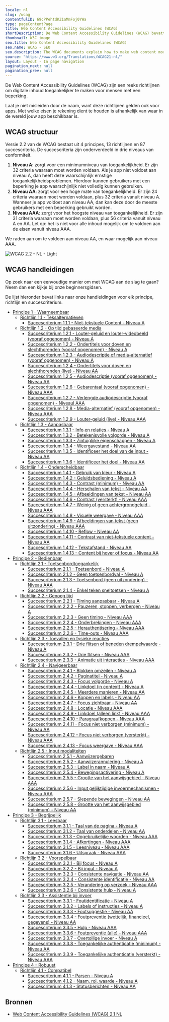```yaml
---
locale: nl
slug: /wcag
contentfulID: 69cPPehtdKZ1aMmFoj0YWa
type: pageContentPage
title: Web Content Accessibility Guidelines (WCAG)
shortDescription: De Web Content Accessibility Guidelines (WCAG) bevatten een groot aantal aanbevelingen om apps toegankelijker te maken. 
thumbnail: W3C image
seo.title: Web Content Accessibility Guidelines (WCAG)
seo.name: WCAG - SEO
seo.description: The WCAG documents explain how to make web content more accessible to people with disabilities.
source: "https://www.w3.org/Translations/WCAG21-nl/"
layout: Layout - In page navigation
pagination_next: null
pagination_prev: null
---
```


De Web Content Accessibility Guidelines (WCAG) zijn een reeks richtlijnen om digitale inhoud toegankelijker te maken voor mensen met een beperking.

Laat je niet misleiden door de naam, want deze richtlijnen gelden ook voor apps. Met welke eisen je rekening dient te houden is afhankelijk van waar in de wereld jouw app beschikbaar is. 

<LinkList title="List of international standards" isHighlighted={true}>
  <LinkListItem url="/nl/richtlijnen/en-301-549" title="EN 301 549 overzicht" pageTitle="EN 301 549" shortDescription="EN 301 549 is de Europese norm die eisen beschrijft waaraan apps moeten voldoen om toegankelijk te zijn." icon="/img/light/eu-flag.svg" iconAlt="De vlag van de Europese Unie"/>
  <LinkListItem url="/nl/richtlijnen/section-508" title="Section 508 overzicht" pageTitle="Section 508" shortDescription="Sectie 508 vereist dat federale agentschappen van de Verenigde Staten hun apps voor iedereen toegankelijk maken." icon="/img/light/us-flag.svg" iconAlt="De vlag van de Verenigde Staten van Amerika"/>
</LinkList>

## WCAG structuur

Versie 2.2 van de WCAG bestaat uit 4 principes, 13 richtlijnen en 87 succescriteria. De succescriteria zijn onderverdeeld in drie niveaus van conformiteit.

1. **Niveau A**: zorgt voor een minimumniveau van toegankelijkheid. Er zijn 32 criteria waaraan moet worden voldaan. Als je app niet voldoet aan niveau A, dan heeft deze waarschijnlijk ernstige toegankelijkheidsproblemen. Hierdoor kunnen gebruikers met een beperking je app waarschijnlijk niet volledig kunnen gebruiken.
2. **Niveau AA**: zorgt voor een hoge mate van toegankelijkheid. Er zijn 24 criteria waaraan moet worden voldaan, plus 32 criteria vanuit niveau A. Wanneer je app voldoet aan niveau AA, dan kan deze door de meeste gebruikers met een beperking gebruikt worden.
3. **Niveau AAA**: zorgt voor het hoogste niveau van toegankelijkheid. Er zijn 31 criteria waaraan moet worden voldaan, plus 56 criteria vanuit niveau A en AA. Let op: het is niet voor alle inhoud mogelijk om te voldoen aan de eisen vanuit niveau AAA.

We raden aan om te voldoen aan niveau AA, en waar mogelijk aan niveau AAA.

<Image src="/img/light/WCAG 2.2 - NL - Light.svg" dark="/img/dark/WCAG 2.2 - NL - Dark.svg" alt="WCAG 2.2 - NL - Light"/>

## WCAG handleidingen

Op zoek naar een eenvoudige manier om met WCAG aan de slag te gaan? Neem dan een kijkje bij onze beginnersgidsen.

<LinkList title="WCAG Beginners Link List" isHighlighted={true}>
  <LinkListItem url="/nl/richtlijnen/wcag-beginners-gids" title="WCAG beginnersgids" pageTitle="WCAG beginnersgids" shortDescription="Voor het eerst aan de slag met WCAG? Start hier." icon="/img/light/Ontwikkeling.svg" iconAlt="Ontwikkeling"/>
  <LinkListItem url="/nl/richtlijnen/beginnersgids-toegankelijkheid-testen" title="Beginnersgids toegankelijkheid testen" pageTitle="Beginnersgids toegankelijkheid testen" shortDescription="Hoe test je zelf of je app toegankelijk is?" icon="/img/light/features.svg" iconAlt="Features icon"/>
  <LinkListItem url="/nl/handboek" title="Handboek app toegankelijkheid" pageTitle="Handboek app toegankelijkheid" shortDescription="Ons handboek is ontworpen om jou op eenvoudige wijze de basisprincipes van app toegankelijkheid te leren."/>
</LinkList>

De lijst hieronder bevat links naar onze handleidingen voor elk principe, richtlijn en succescriterium.

- [Principe 1 - Waarneembaar](/nl/richtlijnen/wcag/principe-1)
   - [Richtlijn 1.1 - Teksalternatieven](/nl/richtlijnen/wcag/richtlijn-1-1)
      - [Succescriterium 1.1.1 - Niet-tekstuele Content - Niveau A](/nl/richtlijnen/wcag/succescriterium-1-1-1)
   - [Richtlijn 1.2 - Op tijd gebaseerde media](/nl/richtlijnen/wcag/richtlijn-1-2)
      - [Succescriterium 1.2.1 - Louter-geluid en louter-videobeeld (vooraf opgenomen) - Niveau A](/nl/richtlijnen/wcag/succescriterium-1-2-1)
      - [Succescriterium 1.2.2 - Ondertitels voor doven en slechthorenden (vooraf opgenomen) - Niveau A](/nl/richtlijnen/wcag/succescriterium-1-2-2)
      - [Succescriterium 1.2.3 - Audiodescriptie of media-alternatief (vooraf opgenomen) - Niveau A](/nl/richtlijnen/wcag/succescriterium-1-2-3)
      - [Succescriterium 1.2.4 - Ondertitels voor doven en slechthorenden (live) - Niveau AA](/nl/richtlijnen/wcag/succescriterium-1-2-4)
      - [Succescriterium 1.2.5 - Audiodescriptie (vooraf opgenomen) - Niveau AA](/nl/richtlijnen/wcag/succescriterium-1-2-5)
      - [Succescriterium 1.2.6 - Gebarentaal (vooraf opgenomen) - Niveau AAA](/nl/richtlijnen/wcag/succescriterium-1-2-6)
      - [Succescriterium 1.2.7 - Verlengde audiodescriptie (vooraf opgenomen) - Niveaul AAA](/nl/richtlijnen/wcag/succescriterium-1-2-7)
      - [Succescriterium 1.2.8 - Media-alternatief (vooraf opgenomen) - Niveau AAA](/nl/richtlijnen/wcag/succescriterium-1-2-8)
      - [Succescriterium 1.2.9 - Louter-geluid (live) - Niveau AAA](/nl/richtlijnen/wcag/succescriterium-1-2-9)
   - [Richtlijn 1.3 - Aanpasbaar](/nl/richtlijnen/wcag/richtlijn-1-3)
      - [Succescriterium 1.3.1 - Info en relaties - Niveau A](/nl/richtlijnen/wcag/succescriterium-1-3-1)
      - [Succescriterium 1.3.2 - Betekenisvolle volgorde - Niveau A](/nl/richtlijnen/wcag/succescriterium-1-3-2)
      - [Succescriterium 1.3.3 - Zintuiglijke eigenschappen - Niveau A](/nl/richtlijnen/wcag/succescriterium-1-3-3)
      - [Succescriterium 1.3.4 - Weergavestand - Niveau AA](/nl/richtlijnen/wcag/succescriterium-1-3-4)
      - [Succescriterium 1.3.5 - Identificeer het doel van de input - Niveau AA](/nl/richtlijnen/wcag/succescriterium-1-3-5)
      - [Succescriterium 1.3.6 - Identificeer het doel - Niveau AA](/nl/richtlijnen/wcag/succescriterium-1-3-6)
   - [Richtlijn 1.4 - Onderscheidbaar](/nl/richtlijnen/wcag/richtlijn-1-4)
      - [Succescriterium 1.4.1 - Gebruik van kleur - Niveau A](/nl/richtlijnen/wcag/succescriterium-1-4-1)
      - [Succescriterium 1.4.2 - Geluidsbediening -  Niveau A](/nl/richtlijnen/wcag/succescriterium-1-4-2)
      - [Succescriterium 1.4.3 - Contrast (minimum) - Niveau AA](/nl/richtlijnen/wcag/succescriterium-1-4-3)
      - [Succescriterium 1.4.4 - Herschalen van tekst - Niveau AA](/nl/richtlijnen/wcag/succescriterium-1-4-4)
      - [Succescriterium 1.4.5 - Afbeeldingen van tekst - Niveau AA](/nl/richtlijnen/wcag/succescriterium-1-4-5)
      - [Succescriterium 1.4.6 - Contrast (versterkt) - Niveau AAA](/nl/richtlijnen/wcag/succescriterium-1-4-6)
      - [Succescriterium 1.4.7 - Weinig of geen achtergrondgeluid - Niveau AAA](/nl/richtlijnen/wcag/succescriterium-1-4-7)
      - [Succescriterium 1.4.8 - Visuele weergave  - Niveau  AAA](/nl/richtlijnen/wcag/succescriterium-1-4-8)
      - [Succescriterium 1.4.9 - Afbeeldingen van tekst (geen uitzondering) - Niveau AAA](/nl/richtlijnen/wcag/succescriterium-1-4-9)
      - [Succescriterium 1.4.10 - Reflow - Niveau AA](/nl/richtlijnen/wcag/succescriterium-1-4-10)
      - [Succescriterium 1.4.11 - Contrast van niet-tekstuele content - Niveau AA](/nl/richtlijnen/wcag/succescriterium-1-4-11)
      - [Succescriterium 1.4.12 - Tekstafstand - Niveau AA](/nl/richtlijnen/wcag/succescriterium-1-4-12)
      - [Succescriterium 1.4.13 - Content bij hover of focus - Niveau AA](/nl/richtlijnen/wcag/succescriterium-1-4-13)
- [Principe 2 - Bedienbaar](/nl/richtlijnen/wcag/principe-2)
   - [Richtlijn 2.1 - Toetsenbordtoegankelijk](/nl/richtlijnen/wcag/richtlijn-2-1)
      - [Succescriterium 2.1.1 - Toetsenbord - Niveau A](/nl/richtlijnen/wcag/succescriterium-2-1-1)
      - [Succescriterium 2.1.2 - Geen toetsenbordval - Niveau A](/nl/richtlijnen/wcag/succescriterium-2-1-2)
      - [Succescriterium 2.1.3 - Toetsenbord (geen uitzondering) - Niveau AAA](/nl/richtlijnen/wcag/succescriterium-2-1-3)
      - [Succescriterium 2.1.4 - Enkel teken sneltoetsen - Niveau A](/nl/richtlijnen/wcag/succescriterium-2-1-4)
   - [Richtlijn 2.2 - Genoeg tijd](/nl/richtlijnen/wcag/richtlijn-2-2)
      - [Succescriterium 2.2.1 - Timing aanpasbaar - Niveau A](/nl/richtlijnen/wcag/succescriterium-2-2-1)
      - [Succescriterium 2.2.2 - Pauzeren, stoppen, verbergen - Niveau A](/nl/richtlijnen/wcag/succescriterium-2-2-2)
      - [Succescriterium 2.2.3 - Geen timing - Niveau AAA](/nl/richtlijnen/wcag/succescriterium-2-2-3)
      - [Succescriterium 2.2.4 - Onderbrekingen - Niveau AAA](/nl/richtlijnen/wcag/succescriterium-2-2-4)
      - [Succescriterium 2.2.5 - Herauthentisering - Niveau AAA](/nl/richtlijnen/wcag/succescriterium-2-2-5)
      - [Succescriterium 2.2.6 - Time-outs - Niveau AAA](/nl/richtlijnen/wcag/succescriterium-2-2-6)
   - [Richtlijn 2.3 - Toevallen en fysieke reacties](/nl/richtlijnen/wcag/richtlijn-2-3)
      - [Succescriterium 2.3.1 - Drie flitsen of beneden drempelwaarde - Niveau A](/nl/richtlijnen/wcag/succescriterium-2-3-1)
      - [Succescriterium 2.3.2 - Drie flitsen - Niveau AAA](/nl/richtlijnen/wcag/succescriterium-2-3-2)
      - [Succescriterium 2.3.3 - Animatie uit interacties - Niveau AAA](/nl/richtlijnen/wcag/succescriterium-2-3-3)
   - [Richtlijn 2.4 - Navigeerbaar](/nl/richtlijnen/wcag/richtlijn-2-4)
      - [Succescriterium 2.4.1 - Blokken omzeilen - Niveau A](/nl/richtlijnen/wcag/succescriterium-2-4-1)
      - [Succescriterium 2.4.2 - Paginatitel - Niveau A](/nl/richtlijnen/wcag/succescriterium-2-4-2)
      - [Succescriterium 2.4.3 - Focus volgorde - Niveau A](/nl/richtlijnen/wcag/succescriterium-2-4-3)
      - [Succescriterium 2.4.4 - Linkdoel (in context) - Niveau  A](/nl/richtlijnen/wcag/succescriterium-2-4-4)
      - [Succescriterium 2.4.5 - Meerdere manieren - Niveau AA](/nl/richtlijnen/wcag/succescriterium-2-4-5)
      - [Succescriterium 2.4.6 - Koppen en labels - Niveau AA](/nl/richtlijnen/wcag/succescriterium-2-4-6)
      - [Succescriterium 2.4.7 - Focus zichtbaar - Niveau AA](/nl/richtlijnen/wcag/succescriterium-2-4-7)
      - [Succescriterium 2.4.8 - Locatie - Niveau AAA](/nl/richtlijnen/wcag/succescriterium-2-4-8)
      - [Succescriterium 2.4.9 - Linkdoel (alleen link) - Niveau  AAA](/nl/richtlijnen/wcag/succescriterium-2-4-9)
      - [Succescriterium 2.4.10 - Paragraafkoppen - Niveau AAA](/nl/richtlijnen/wcag/succescriterium-2-4-10)
      - [Succescriterium 2.4.11 - Focus niet verborgen (minimum) - Niveau AA](/nl/richtlijnen/wcag/succescriterium-2-4-11)
      - [Succescriterium 2.4.12 - Focus niet verborgen (versterkt) - Niveau AAA](/nl/richtlijnen/wcag/succescriterium-2-4-12)
      - [Succescriterium 2.4.13 - Focus weergave - Niveau AAA](/nl/richtlijnen/wcag/succescriterium-2-4-13)
   - [Richtlijn 2.5 - Input modaliteiten](/nl/richtlijnen/wcag/richtlijn-2-5)
      - [Succescriterium 2.5.1 - Aanwijzergebaren](/nl/richtlijnen/wcag/succescriterium-2-5-1)
      - [Succescriterium 2.5.2 - Aanwijzerannulering - Niveau A](/nl/richtlijnen/wcag/succescriterium-2-5-2)
      - [Succescriterium 2.5.3 - Label in naam - Niveau A](/nl/richtlijnen/wcag/succescriterium-2-5-3)
      - [Succescriterium 2.5.4 - Bewegingsactivering - Niveau A](/nl/richtlijnen/wcag/succescriterium-2-5-4)
      - [Succescriterium 2.5.5 - Grootte van het aanwijsgebied - Niveau AAA](/nl/richtlijnen/wcag/succescriterium-2-5-5)
      - [Succescriterium 2.5.6 - Input gelijktijdige invoermechanismen - Niveau AAA](/nl/richtlijnen/wcag/succescriterium-2-5-6)
      - [Succescriterium 2.5.7 - Slepende bewegingen - Niveau AA](/nl/richtlijnen/wcag/succescriterium-2-5-7)
      - [Succescriterium 2.5.8 - Grootte van het aanwijsgebied (minimum) - Niveau AA](/nl/richtlijnen/wcag/succescriterium-2-5-8)
- [Principe 3 - Begrijpelijk](/nl/richtlijnen/wcag/principe-3)
   - [Richtlijn 3.1 - Leesbaar](/nl/richtlijnen/wcag/richtlijn-3-1)
      - [Succescriterium 3.1.1 - Taal van de pagina - Niveau A](/nl/richtlijnen/wcag/succescriterium-3-1-1)
      - [Succescriterium 3.1.2 - Taal van onderdelen - Niveau AA](/nl/richtlijnen/wcag/succescriterium-3-1-2)
      - [Succescriterium 3.1.3 - Ongebruikelijke woorden - Niveau AAA](/nl/richtlijnen/wcag/succescriterium-3-1-3)
      - [Succescriterium 3.1.4 - Afkortingen - Niveau AAA](/nl/richtlijnen/wcag/succescriterium-3-1-4)
      - [Succescriterium 3.1.5 - Leesniveau - Niveau AAA](/nl/richtlijnen/wcag/succescriterium-3-1-5)
      - [Succescriterium 3.1.6 - Uitspraak - Niveau  AAA](/nl/richtlijnen/wcag/succescriterium-3-1-6)
   - [Richtlijn 3.2 - Voorspelbaar](/nl/richtlijnen/wcag/richtlijn-3-2)
      - [Succescriterium 3.2.1 - Bij focus - Niveau A](/nl/richtlijnen/wcag/succescriterium-3-2-1)
      - [Succescriterium 3.2.2 - Bij input - Niveau A](/nl/richtlijnen/wcag/succescriterium-3-2-2)
      - [Succescriterium 3.2.3 - Consistente navigatie - Niveau AA](/nl/richtlijnen/wcag/succescriterium-3-2-3)
      - [Succescriterium 3.2.4 - Consistente identificatie - Niveau AA](/nl/richtlijnen/wcag/succescriterium-3-2-4)
      - [Succescriterium 3.2.5 - Verandering op verzoek - Niveau AAA](/nl/richtlijnen/wcag/succescriterium-3-2-5)
      - [Succescriterium 3.2.6 - Consistente hulp - Niveau A](/nl/richtlijnen/wcag/succescriterium-3-2-6)
   - [Richtlijn 3.3 - Assistentie bij invoer](/nl/richtlijnen/wcag/richtlijn-3-3)
      - [Succescriterium 3.3.1 - Foutidentificatie - Niveau A](/nl/richtlijnen/wcag/succescriterium-3-3-1)
      - [Succescriterium 3.3.2 - Labels of instructies - Niveau A](/nl/richtlijnen/wcag/succescriterium-3-3-2)
      - [Succescriterium 3.3.3 - Foutsuggestie - Niveau AA](/nl/richtlijnen/wcag/succescriterium-3-3-3)
      - [Succescriterium 3.3.4 - Foutpreventie (wettelijk, financieel, gegevens) - Niveau AA](/nl/richtlijnen/wcag/succescriterium-3-3-4)
      - [Succescriterium 3.3.5 - Hulp - Niveau AAA](/nl/richtlijnen/wcag/succescriterium-3-3-5)
      - [Succescriterium 3.3.6 - Foutpreventie (alle) - Niveau AAA](/nl/richtlijnen/wcag/succescriterium-3-3-6)
      - [Succescriterium 3.3.7 - Overtollige invoer - Niveau A](/nl/richtlijnen/wcag/succescriterium-3-3-7)
      - [Succescriterium 3.3.8 - Toegankelijke authenticatie (minimum) - Niveau AA](/nl/richtlijnen/wcag/succescriterium-3-3-8)
      - [Succescriterium 3.3.9 - Toegankelijke authenticatie (versterkt) - Niveau AAA](/nl/richtlijnen/wcag/succescriterium-3-3-9)
- [Principe 4 - Robuust](/nl/richtlijnen/wcag/principe-4)
   - [Richtlijn 4.1 - Compatibel](/nl/richtlijnen/wcag/richtlijn-4-1)
      - [Succescriterium 4.1.1 - Parsen - Niveau A](/nl/richtlijnen/wcag/succescriterium-4-1-1)
      - [Succescriterium 4.1.2 - Naam, rol, waarde - Niveau A](/nl/richtlijnen/wcag/succescriterium-4-1-2)
      - [Succescriterium 4.1.3 - Statusberichten - Niveau AA](/nl/richtlijnen/wcag/succescriterium-4-1-3)

## Bronnen

- [Web Content Accessibility Guidelines (WCAG) 2.1 NL](https://www.w3.org/Translations/WCAG21-nl/)